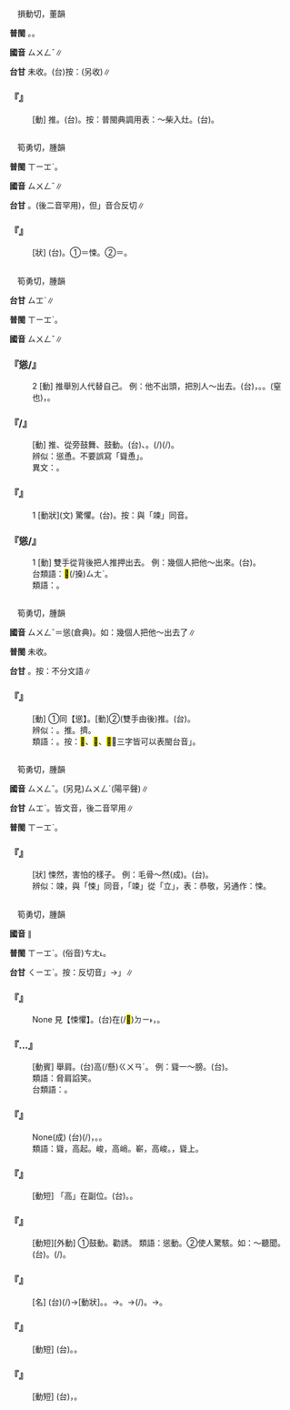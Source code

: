 
=={{ruby|<mark>&#xffeef;</mark>|ㄙㄨㄥˇ}}==

　損動切，董韻

'''普閩''' {{ruby|(文)|ㄙㆲˋ}}。{{ruby|(白)|ㄙㄤˋ}}。

'''國音''' <rt>ㄙㄨㄥˇ</rt>∥

'''台甘''' 未收。(台)按：(另收){{ruby|搡|ㄙㆲˋ}}∥

    

==='''『{{ruby|<mark>&#xffeef;</mark>|ㄙㄨㄥˇ}}』'''===
: [動] 推。(台){{ruby|<mark>&#xffa58;</mark>|ㄙㄚㆶ}}。按：普閩典調用表：～柴入灶。(台){{ruby|柴|ㄘㄚˊ}}{{ruby|<mark>&#xf8e43;</mark>|ㄙㄤˋ}}{{ruby|入|ㆢㄧㆴ ͘}}{{ruby|/|ㄌㄧㆴ}}{{ruby|灶|ㄗㄠ˪}}{{ruby|孔|ㄎㄤ}}。
    

=={{ruby|竦|ㄙㄨㄥˇ}}==

　筍勇切，腫韻

'''普閩''' <rt>ㄒㄧㆲˋ</rt>。

'''國音''' <rt>ㄙㄨㄥˇ</rt>∥

'''台甘''' {{ruby|(文)|ㄙㆲˋ}}{{ruby|。|ㄒㄧㆲˋ}}{{ruby|。|ㄑㄧㆲˋ}}。(後二音罕用)，但{{ruby|「|ㄒㄧㆲˋ}}」音合反切∥

    

==='''『{{ruby|竦|ㄙㄨㄥˇ}}』'''===
: [狀] (台){{ruby|恭|ㄍㄧㆲ}}{{ruby|恭|ㄍㄧㆲ}}{{ruby|敬|ㄍㄧㄥ˪}}{{ruby|敬|ㄍㄧㄥ˪}}{{ruby|丌|ㆤ}}{{ruby|款|ㄎㄨㄢˋ}}。①＝悚。②＝{{ruby|聳|ㄙㄨㄥˇ}}。
    

=={{ruby|慫|ㄙㄨㄥˇ}}==

　筍勇切，腫韻

'''台甘''' <rt>ㄙㆲˋ</rt>∥

'''普閩''' <rt>ㄒㄧㆲˋ</rt>。

'''國音''' <rt>ㄙㄨㄥˇ</rt>∥

    

==='''『慫/{{ruby|<mark>&#xf8e74;</mark>|ㄙㄨㄥˇ}}』'''===
:2  [動] 推舉別人代替自己。 例：他不出頭，把別人～出去。(台){{ruby|伊|ㄧ}}{{ruby|家|ㄍㄚ}}{{ruby|己|ㄍㄧ˫}}{{ruby|/|ㄉㄧ˫}}{{ruby|無|ㆠㄜˊ}}{{ruby|愛|ㄞ˪}}{{ruby|出|ㄘㄨㆵ}}{{ruby|面|ㆠㄧㄣ˫}}，{{ruby|推|ㄊㄨㄧ}}{{ruby|薦|ㄐㄧㄢ˪}}{{ruby|別|ㄅㄚㆵ ͘}}{{ruby|人|ㄌㄤˊ}}{{ruby|代|ㄉㄞ˫}}{{ruby|替|ㄊㄨㆤ˪}}{{ruby|/|ㄊㆤ˪}}。{{ruby|尋|ㄘㄨㆤ˫}}{{ruby|/|ㄘㆤ˫}}{{ruby|替|ㄊㄨㆤ˪}}{{ruby|/|ㄊㆤ˪}}{{ruby|身|ㄒㄧㄣ}}。{{ruby|叫|ㄍㄧㄜ˪}}{{ruby|別|ㄅㄚㆵ ͘}}{{ruby|人|ㄌㄤˊ}}{{ruby|去|ㄎㄧ˪}}{{ruby|凹|ㄊㄚㆴ ͘}}(窒也)，{{ruby|凹|ㄊㄚㆴ ͘}}{{ruby|位|ㄨㄧ˫}}。
    

==='''『{{ruby|慫|ㄙㄨㄥˇ}}{{ruby|恿|ㄩㄥˇ}}/{{ruby|縱|ㄗㄨㄥˋ}}{{ruby|臾|ㄩˊ}}』'''===
: [動] 推{{ruby|<mark>&#xf8e74;</mark>|ㄙㄨㄥˇ}}、從旁鼓舞、鼓動。(台){{ruby|鼓|ㄍㆦˋ}}{{ruby|舞|ㆠㄨˋ}}、{{ruby|鼓|ㄍㆦˋ}}{{ruby|勵|ㄌㆤ˫}}。{{ruby|使|ㄙㄞˋ}}{{ruby|嗾|ㄙㆦˋ}}{{ruby|人|ㄌㄤˊ}}{{ruby|去|ㄎㄧ˪}}{{ruby|做|ㄗㄨㆤ˪}}{{ruby|/|ㄗㄜ˪}}{{ruby|歹|ㄆㆮˋ}}{{ruby|/|ㄆㄞˋ}}{{ruby|載|ㄉㄞ˫}}(/{{ruby|戴|ㄉㄞ˪}}){{ruby|事|ㄐㄧ˪}}(/{{ruby|事|ㄉㄞ˫}}{{ruby|情|ㄐㄧ˪}})。
:辨似：慫恿。不要誤寫「聳恿」。
:
:異文：{{ruby|<mark>&#xf8e74;</mark>|ㄙㄨㄥˇ}}。
:
    

==='''『{{ruby|慫|ㄙㄨㄥˇ}}』'''===
:1  [動狀](文) 驚懼。(台){{ruby|著|ㄉㄧㄜㆷ ͘}}{{ruby|驚|ㄍㄧㆩ}}。按：與「竦」同音。
    

==='''『慫/{{ruby|<mark>&#xf8e74;</mark>|ㄙㄨㄥˇ}}』'''===
:1  [動] 雙手從背後把人推押出去。 例：幾個人把他～出來。(台){{ruby|幾|ㄍㄨㄧˋ}}{{ruby|仔|ㄚ}}{{ruby|個|ㆤˊ}}{{ruby|人|ㄌㄤˊ}}{{ruby|做|ㄗㄨㆤ˪}}{{ruby|/|ㄗㄜ˪}}{{ruby|陣|ㄉㄧㄣ˫}}{{ruby|將|ㄐㄧㆲ}}{{ruby|伊|ㄧ}}{{ruby|搡|ㄙㄤˋ}}{{ruby|<mark>&#xffa58;</mark>|ㄙㄚㆶ}}{{ruby|出|ㄘㄨㆵ}}{{ruby|去|·ㄎㄧ˪}}{{ruby|外|ㆣㄨㄚ˫}}{{ruby|面|ㆠㄧㄣ˫}}。
:台類語：<mark>&#xffeef;</mark>(/搡)<rt>ㄙㄤˋ</rt>。
:
:類語：{{ruby|孫|ㄙㄨㄣˋ}}。
:
    

=={{ruby|<mark>&#xf8e74;</mark>|ㄙㄨㄥˇ}}==

　筍勇切，腫韻

'''國音''' <rt>ㄙㄨㄥˇ</rt>＝慫(倉典)。如：幾個人把他～出去了∥

'''普閩''' 未收。

'''台甘''' {{ruby|(文)|ㄒㄧㆲˋ}}{{ruby|、|ㄙㆲˋ}}。按：不分文語∥

    

==='''『{{ruby|<mark>&#xf8e74;</mark>|ㄙㄨㄥˇ}}』'''===
: [動] ①同【慫】。[動]②(雙手由後)推。(台){{ruby|<mark>&#xffa58;</mark>|ㄙㄚㆶ}}。
:辨似：{{ruby|搡|ㄙㄤˇ}}。推。擠。
:
:類語：{{ruby|<mark>&#xffeef;</mark>|ㄙㄨㄥˇ}}。按：<mark>&#xf8e74;</mark>、<mark>&#xffeef;</mark>、<mark>&#xf8e43;</mark>，三字皆可以表閩台音{{ruby|「|ㄙㄤˋ}}」。
:
    

=={{ruby|悚|ㄙㄨㄥˇ}}==

　筍勇切，腫韻

'''國音''' <rt>ㄙㄨㄥˇ</rt>。(另見)<rt>ㄙㄨㄥˊ</rt>(陽平聲)∥

'''台甘''' <rt>ㄙㆲˋ</rt>{{ruby|。|ㄑㄧㆲˋ}}{{ruby|。|ㄒㄧㆲˋ}}。皆文音，後二音罕用∥

'''普閩''' <rt>ㄒㄧㆲˋ</rt>。

    

==='''『{{ruby|悚|ㄙㄨㄥˇ}}』'''===
: [狀] 悚然，害怕的樣子。 例：毛骨～然(成)。(台){{ruby|驚|ㄍㄧㆩ}}{{ruby|<mark>&#xffa42;</mark>|ㄍㄚㆷ}}{{ruby|起|ㄎㄧˋ}}{{ruby|雞|ㄍㄨㆤ}}{{ruby|/|ㄍㆤ}}{{ruby|母|ㆠㄜˋ}}{{ruby|/|ㆠㄨˋ}}{{ruby|皮|ㄆㄨㆤˊ}}{{ruby|/|ㄆㆤˊ}}。
:辨似：竦，與「悚」同音，「竦」從「立」，表：恭敬，另通作：悚。
:
    

=={{ruby|聳|ㄙㄨㄥˇ}}==

　筍勇切，腫韻

'''國音''' {{ruby|(文)|ㄙㄨㄥˇ}}∥

'''普閩''' <rt>ㄒㄧㆲˋ</rt>。(俗音)<rt>ㄘㄤ˪</rt>。

'''台甘''' <rt>ㄑㄧㆲˋ</rt>。按：反切音{{ruby|「|ㄒㄧㆲˋ}}」→{{ruby|「|ㄑㄧㆲˋ}}」∥

    

==='''『{{ruby|聳|ㄙㄨㄥˇ}}{{ruby|懼|ㄐㄩˋ}}』'''===
: None 見【悚懼】。(台){{ruby|著|ㄉㄧㄜㆷ ͘}}{{ruby|驚|ㄍㄧㆩ}}在(/<mark>&#xf9853;</mark>)<rt>ㄉㄧ˫</rt>{{ruby|心|ㄒㄧㆬ}}{{ruby|肝|ㄍㄨㆩ}}{{ruby|內|ㄌㄞ˫}}，{{ruby|心|ㄒㄧㆬ}}{{ruby|內|ㄌㄞ˫}}{{ruby|驚|ㄍㄧㆩ}}{{ruby|驚|ㄍㄧㆩ}}。
    

==='''『{{ruby|聳|ㄙㄨㄥˇ}}…{{ruby|肩|ㄐㄧㄢ}}』'''===
: [動賓] 舉肩。(台){{ruby|肩|ㄍㄧㄢ}}{{ruby|胛|ㄍㄚㆷ}}{{ruby|頭|ㄊㄠˊ}}{{ruby|提|ㄊㆤˊ}}高(/懸)<rt>ㄍㄨㄢˊ</rt>。 例：聳一～膀。(台){{ruby|肩|ㄍㄧㄢ}}{{ruby|胛|ㄍㄚㆷ}}{{ruby|頭|ㄊㄠˊ}}{{ruby|小|ㄒㄧㄜˋ}}{{ruby|可|ㄎㄨㄚˋ}}{{ruby|提|ㄊㆤˊ}}{{ruby|→|ㄊㆤㆷ ͘}}{{ruby|高|ㄍㄜ}}{{ruby|/|ㄍㄨㄢˊ}}{{ruby|一|ㄐㄧㆵ ͘}}{{ruby|下|·ㆤ˫}}。
:類語：脅肩諂笑。
:
:台類語：{{ruby|提|ㄊㆤˊ}}{{ruby|→|ㄊㆤㆷ ͘}}{{ruby|肩|ㄍㄧㄢ}}。
:
    

==='''『{{ruby|危|ㄨㄟˊ}}{{ruby|言|ㄧㄢˊ}}{{ruby|聳|ㄙㄨㄥˇ}}{{ruby|聽|ㄊㄧㄥ}}』'''===
: None(成) (台){{ruby|講|ㄍㆲˋ}}{{ruby|→|ㄍㆲ}}{{ruby|一|ㄐㄧㆵ ͘}}{{ruby|寡|ㄍㄨㄚˋ}}(/{{ruby|許|ㄎㄨㄚˋ}}){{ruby|付|ㄏㆦ˫}}{{ruby|人|ㄌㄤˊ}}{{ruby|聽|ㄊㄧㆩ}}{{ruby|著|ㄉㄧㄜㆷ ͘}}{{ruby|會|ㄨㆤ˫}}{{ruby|/|ㆤ˫}}{{ruby|驚|ㄍㄧㆩ}}{{ruby|丌|ㆤ}}{{ruby|話|ㄨㆤ˫}}{{ruby|引|ㄧㄣˋ}}{{ruby|起|ㄎㄧˋ}}{{ruby|人|ㄌㄤˊ}}{{ruby|注|ㄗㄨ˪}}{{ruby|意|ㄧ˪}}，{{ruby|打|ㄉㆩˋ}}{{ruby|動|ㄉㆲ˫}}{{ruby|人|ㆢㄧㄣˊ}}{{ruby|/|ㄌㄧㄣˊ}}{{ruby|心|ㄒㄧㆬ}}。{{ruby|使|ㄙㄨˋ}}{{ruby|人|ㄌㄤˊ}}{{ruby|<mark>&#xffb58;</mark>|ㆣㄧㄚㆷ}}{{ruby|頭|ㄊㄠˊ}}{{ruby|<mark>&#xffb58;</mark>|ㆣㄧㄚㆷ}}{{ruby|耳|ㄏㄧ˫}}{{ruby|/|ㄏㆪ˫}}。
:類語：聳，高起。峻，高峭。嶄，高峻。{{ruby|矗|ㄔㄨˋ}}，聳上。
:
:
    

==='''『{{ruby|高|ㄍㄠ}}{{ruby|聳|ㄙㄨㄥˇ}}』'''===
: [動短] 「高」在副位。(台){{ruby|企|ㄎㄧㄚ˫}}{{ruby|高|ㄍㄨㄢˊ}}{{ruby|高|ㄍㄨㄢˊ}}{{ruby|直|ㄉㄧㆵ ͘}}{{ruby|直|ㄉㄧㆵ ͘}}。{{ruby|聳|ㄑㄧㄥ˪}}{{ruby|高|ㄍㄨㄢˊ}}。
    

==='''『{{ruby|聳|ㄙㄨㄥˇ}}{{ruby|動|ㄉㄨㄥˋ}}』'''===
: [動短][外動] ①鼓動。勸誘。 類語：慫動。②使人驚駭。如：～聽聞。(台){{ruby|驚|ㄍㄧㄥ}}{{ruby|動|ㄉㆲ˫}}{{ruby|世|ㄙㆤ˪}}{{ruby|人|ㆢㄧㄣˊ}}{{ruby|/|ㄌㄧㄣˊ}}。{{ruby|使|ㄙㄨˋ}}{{ruby|人|ㄌㄤˊ}}{{ruby|驚|ㄍㄧㄥ}}{{ruby|動|ㄉㆲ˫}}(/{{ruby|著|ㄉㄧㄜㆷ ͘}}{{ruby|驚|ㄍㄧㆩ}}){{ruby|注|ㄗㄨ˪}}{{ruby|意|ㄧ˪}}。
    

==='''『{{ruby|聳|ㄙㄨㄥˇ}}』'''===
: [名] (台){{ruby|出|ㄘㄨㆵ}}{{ruby|世|ㄒㄧ˪}}{{ruby|著|ㄉㄧㄜㆷ}}(/{{ruby|都|ㄉㄜ˫}}){{ruby|臭|ㄘㄠ˪}}{{ruby|耳|ㄏㆪ˫}}{{ruby|/|ㄏㄧ˫}}{{ruby|聾|ㄌㄤˊ}}→[動狀]。{{ruby|<mark>&#xffb58;</mark>|ㆣㄧㄚㆷ}}{{ruby|頭|ㄊㄠˊ}}{{ruby|<mark>&#xffb58;</mark>|ㆣㄧㄚㆷ}}{{ruby|耳|ㄏㄧ˫}}{{ruby|/|ㄏㆪ˫}}。→{{ruby|企|ㄎㄧㄚ˫}}{{ruby|直|ㄉㄧㆵ ͘}}{{ruby|起|·ㄎㄧˋ}}{{ruby|來|·ㄌㄞˊ}}。→{{ruby|企|ㄎㄧㄚ˫}}{{ruby|高|ㄍㄨㄢˊ}}{{ruby|高|ㄍㄨㄢˊ}}(/{{ruby|懸|ㄍㄨㄢˊ}}{{ruby|懸|ㄍㄨㄢˊ}})。→{{ruby|使|ㄙㄨˋ}}{{ruby|人|ㄌㄤˊ}}{{ruby|驚|ㄍㄧㄥ}}{{ruby|動|ㄉㆲ˫}}。
    

==='''『{{ruby|聳|ㄙㄨㄥˇ}}{{ruby|立|ㄌㄧˋ}}』'''===
: [動短] (台){{ruby|企|ㄎㄧㄚ˫}}{{ruby|高|ㄍㄨㄢˊ}}{{ruby|高|ㄍㄨㄢˊ}}。{{ruby|企|ㄎㄧㄚ˫}}{{ruby|直|ㄉㄧㆵ ͘}}{{ruby|直|ㄉㄧㆵ ͘}}。
    

==='''『{{ruby|聳|ㄙㄨㄥˇ}}{{ruby|聽|ㄊㄧㄥ}}』'''===
: [動短] (台){{ruby|發|ㄏㄨㄚㆵ}}{{ruby|言|ㆣㄧㄢˊ}}{{ruby|奇|ㄍㄧˊ}}{{ruby|異|ㆪ˫}}{{ruby|引|ㄧㄣˋ}}{{ruby|起|ㄎㄧˋ}}{{ruby|眾|ㄐㄧㄥ˪}}{{ruby|人|ㄌㄤˊ}}{{ruby|丌|ㆤ}}{{ruby|注|ㄗㄨ˪}}{{ruby|意|ㄧ˪}}，{{ruby|驚|ㄍㄧㄥ}}{{ruby|動|ㄉㆲ˫}}{{ruby|人|ㄌㄤˊ}}{{ruby|丌|ㆤ}}{{ruby|聽|ㄊㄧㄥ}}{{ruby|聞|ㆠㄨㄣˊ}}。
    
